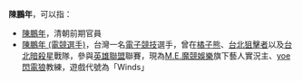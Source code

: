'''陳鵬年'''，可以指：
*[[陳鵬年|陳鵬年]]，清朝前期官員
*[[陳鵬年_(電競選手)|陳鵬年 (電競選手)]]，台灣一名[[電子競技|電子競技]]選手，曾在[[橘子熊|橘子熊]]、[[台北狙擊者|台北狙擊者]]以及[[台北暗殺星|台北暗殺星]]戰隊，參與[[英雄聯盟|英雄聯盟]]聯賽，現為[[魔競娛樂|M.E.魔競娛樂]]旗下藝人實況主、[[yoe閃電狼|yoe閃電狼]]教練，遊戲代號為「Winds」
{{disambig|Cat=三字陳姓人名消歧義|J}}